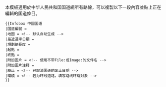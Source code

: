 <includeonly><!-- 在這裡加入模板的保護標識 --></includeonly><noinclude>{{template doc page viewed directly}}</noinclude>
本模板適用於中华人民共和国国道網所有路線，可以複製以下一段內容並貼上正在編輯的国道條目。

<pre>{{Infobox 中国国道
|国道編號 = 
|地圖 = <!-- 默认自动生成 -->
|最近通車日期 = 
|規劃總長度 = 
|起點 = 
|終點 = 
|附加圖片 = <!-- 使用不带File:或Image:的文件名 -->
|附加圖片注釋 =
|廢止 = <!-- 已取消国道的废止日期 -->
|環繞 = <!-- 若为环线道路，填写路线环绕对象 -->
}}</pre>


<includeonly>
<!-- 本行下加入模板的分類 -->

<!-- 本行下加入模板的跨語言鏈接 -->

</includeonly>